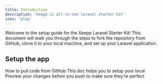 ```yaml
---
title: Introduction
description: 'Xeepp is all-in-one laravel starter kit'
icon: 'play'
---
```

Welcome to the setup guide for the Xeepp Laravel Starter Kit! This document will walk you through the steps to fork the repository from GitHub, clone it to your local machine, and set up your Laravel application.

## Setup the app
<CardGroup cols={1}>
  <Card
    title="Pull from source"
    icon="globe"
    href="https://docs.xeepp.com/quickstart"
  >    
  How to pull code from GitHub
  </Card>
  <Card
    title="Setup your local"
    icon="laptop"
    href="https://docs.xeepp.com/introduction"
  >    
  This doc helps you to setup your local
  </Card>
  <Card
    title="Deploy on production"
    icon="rocket"
    href="https://docs.xeepp.com/deploy-production"
  >
    Preview your changes before you push to make sure they're perfect
  </Card>
</CardGroup>